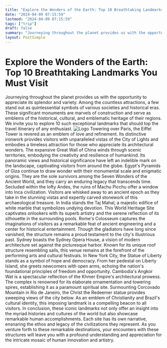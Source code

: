 ```yaml
---
title: "Explore the Wonders of the Earth: Top 10 Breathtaking Landmarks You Must Visit"
date: "2024-04-09 07:15:59"
lastmod: "2024-04-09 07:15:59"
tags: ["trip"]
draft: false
summary: "Journeying throughout the planet provides us with the opportunity to appreciate its splendor and variety. Among the countless attractions, a few stand out as quintessential symbols of various societies and historical eras. These significant monuments are marvels of construction and serve as emblems of the historical, cultural, and emblematic heritage of their regions. We invite you to explore 10 such exceptional landmarks that should top the travel itinerary of any enthusiast."
layout: PostSimple
---
```

# Explore the Wonders of the Earth: Top 10 Breathtaking Landmarks You Must Visit
Journeying throughout the planet provides us with the opportunity to appreciate its splendor and variety. Among the countless attractions, a few stand out as quintessential symbols of various societies and historical eras. These significant monuments are marvels of construction and serve as emblems of the historical, cultural, and emblematic heritage of their regions. We invite you to explore 10 such exceptional landmarks that should top the travel itinerary of any enthusiast.
<img alt="Logo" class="lazyImg" data-src="https://cdn.seniorsselection.com/src_image/ae8097ba4bbbd8812a51a46bb687d021.webp" src="/statics/image/loading.webp"/>
Towering over Paris, the Eiffel Tower is revered as an emblem of love and refinement. Its distinctive ironwork provides visitors with unparalleled vistas of the City of Lights and embodies a timeless attraction for those who appreciate its architectural wonders.
The expansive Great Wall of China winds through scenic territories, embodying the creativity and resilience of humankind. Its panoramic views and historical significance have left an indelible mark on the landscape, captivating visitors from around the globe.
Egypt's Pyramids of Giza continue to draw wonder with their monumental scale and enigmatic origins. They are the sole survivors among the Seven Wonders of the Ancient World, and they carry an enduring legacy that transcends time.
Secluded within the lofty Andes, the ruins of Machu Picchu offer a window into Inca civilization. Visitors are whisked away to an ancient epoch as they take in the stunning vistas and expertly carved stonework of this archaeological treasure.
In India stands the Taj Mahal, a majestic edifice of white marble that symbolizes undying devotion. This World Heritage Site captivates onlookers with its superb artistry and the serene reflection of its silhouette in the surrounding pools.
Rome's Colosseum captures the imaginations of visitors as a remarkable feat of ancient engineering and a center for historical entertainment. Though the gladiators have long since vanished, the structure remains a proud testament to the city's illustrious past.
Sydney boasts the Sydney Opera House, a vision of modern architecture set against the picturesque harbor. Known for its unique roof structure resembling sails, this venue remains at the forefront of the performing arts and cultural festivals.
In New York City, the Statue of Liberty stands as a symbol of hope and democracy. From her pedestal on Liberty Island, she greets newcomers with open arms, echoing the nation's foundational principles of freedom and opportunity.
Cambodia's Angkor Wat is a spectacular reflection of the Khmer Empire's architectural prowess. The complex is renowned for its elaborate ornamentation and towering spires, establishing it as a paramount spiritual site.
Surmounting Corcovado Mountain in Rio de Janeiro, the Christ the Redeemer statue provides sweeping views of the city below. As an emblem of Christianity and Brazil's cultural identity, this imposing landmark is a compelling beacon to all visitors.
In conclusion, these iconic landmarks not only offer an insight into the myriad histories and cultures of the world but also showcase remarkable human accomplishments. Each site has its own narrative, ensnaring the ethos and legacy of the civilizations they represent. As you venture forth to these remarkable destinations, your encounters with these structures will leave you with a profound understanding and appreciation for the intricate mosaic of human innovation and artistry.
        